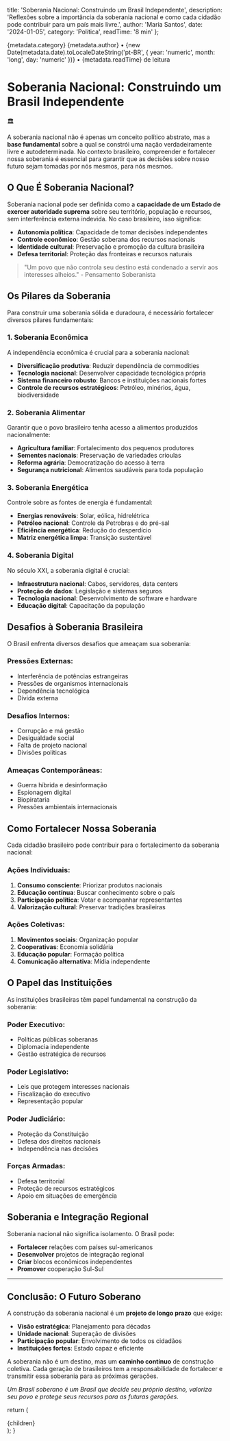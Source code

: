 
  title: 'Soberania Nacional: Construindo um Brasil Independente',
  description: 'Reflexões sobre a importância da soberania nacional e como cada cidadão pode contribuir para um país mais livre.',
  author: 'Maria Santos',
  date: '2024-01-05',
  category: 'Política',
  readTime: '8 min'
};

<div className="mb-8">
  <div className="flex items-center gap-4 text-sm text-gray-500 mb-4">
    <span className="bg-purple-100 text-purple-800 px-3 py-1 rounded-full font-medium">
      {metadata.category}
    </span>
    <span>{metadata.author}</span>
    <span>•</span>
    <span>{new Date(metadata.date).toLocaleDateString('pt-BR', { year: 'numeric', month: 'long', day: 'numeric' })}</span>
    <span>•</span>
    <span>{metadata.readTime} de leitura</span>
  </div>
</div>

# Soberania Nacional: Construindo um Brasil Independente

<div className="aspect-[16/9] bg-gradient-to-br from-green-100 to-yellow-100 rounded-2xl flex items-center justify-center mb-8">
  <div className="text-8xl">🏛️</div>
</div>

A soberania nacional não é apenas um conceito político abstrato, mas a **base fundamental** sobre a qual se constrói uma nação verdadeiramente livre e autodeterminada. No contexto brasileiro, compreender e fortalecer nossa soberania é essencial para garantir que as decisões sobre nosso futuro sejam tomadas por nós mesmos, para nós mesmos.

## O Que É Soberania Nacional?

Soberania nacional pode ser definida como a **capacidade de um Estado de exercer autoridade suprema** sobre seu território, população e recursos, sem interferência externa indevida. No caso brasileiro, isso significa:

- **Autonomia política**: Capacidade de tomar decisões independentes
- **Controle econômico**: Gestão soberana dos recursos nacionais
- **Identidade cultural**: Preservação e promoção da cultura brasileira
- **Defesa territorial**: Proteção das fronteiras e recursos naturais

> "Um povo que não controla seu destino está condenado a servir aos interesses alheios." - Pensamento Soberanista

## Os Pilares da Soberania

Para construir uma soberania sólida e duradoura, é necessário fortalecer diversos pilares fundamentais:

### 1. Soberania Econômica

A independência econômica é crucial para a soberania nacional:

- **Diversificação produtiva**: Reduzir dependência de commodities
- **Tecnologia nacional**: Desenvolver capacidade tecnológica própria
- **Sistema financeiro robusto**: Bancos e instituições nacionais fortes
- **Controle de recursos estratégicos**: Petróleo, minérios, água, biodiversidade

### 2. Soberania Alimentar

Garantir que o povo brasileiro tenha acesso a alimentos produzidos nacionalmente:

- **Agricultura familiar**: Fortalecimento dos pequenos produtores
- **Sementes nacionais**: Preservação de variedades crioulas
- **Reforma agrária**: Democratização do acesso à terra
- **Segurança nutricional**: Alimentos saudáveis para toda população

### 3. Soberania Energética

Controle sobre as fontes de energia é fundamental:

- **Energias renováveis**: Solar, eólica, hidrelétrica
- **Petróleo nacional**: Controle da Petrobras e do pré-sal
- **Eficiência energética**: Redução do desperdício
- **Matriz energética limpa**: Transição sustentável

### 4. Soberania Digital

No século XXI, a soberania digital é crucial:

- **Infraestrutura nacional**: Cabos, servidores, data centers
- **Proteção de dados**: Legislação e sistemas seguros
- **Tecnologia nacional**: Desenvolvimento de software e hardware
- **Educação digital**: Capacitação da população

## Desafios à Soberania Brasileira

O Brasil enfrenta diversos desafios que ameaçam sua soberania:

### Pressões Externas:
- Interferência de potências estrangeiras
- Pressões de organismos internacionais
- Dependência tecnológica
- Dívida externa

### Desafios Internos:
- Corrupção e má gestão
- Desigualdade social
- Falta de projeto nacional
- Divisões políticas

### Ameaças Contemporâneas:
- Guerra híbrida e desinformação
- Espionagem digital
- Biopirataria
- Pressões ambientais internacionais

## Como Fortalecer Nossa Soberania

Cada cidadão brasileiro pode contribuir para o fortalecimento da soberania nacional:

### Ações Individuais:

1. **Consumo consciente**: Priorizar produtos nacionais
2. **Educação contínua**: Buscar conhecimento sobre o país
3. **Participação política**: Votar e acompanhar representantes
4. **Valorização cultural**: Preservar tradições brasileiras

### Ações Coletivas:

1. **Movimentos sociais**: Organização popular
2. **Cooperativas**: Economia solidária
3. **Educação popular**: Formação política
4. **Comunicação alternativa**: Mídia independente

## O Papel das Instituições

As instituições brasileiras têm papel fundamental na construção da soberania:

### Poder Executivo:
- Políticas públicas soberanas
- Diplomacia independente
- Gestão estratégica de recursos

### Poder Legislativo:
- Leis que protegem interesses nacionais
- Fiscalização do executivo
- Representação popular

### Poder Judiciário:
- Proteção da Constituição
- Defesa dos direitos nacionais
- Independência nas decisões

### Forças Armadas:
- Defesa territorial
- Proteção de recursos estratégicos
- Apoio em situações de emergência

## Soberania e Integração Regional

Soberania nacional não significa isolamento. O Brasil pode:

- **Fortalecer** relações com países sul-americanos
- **Desenvolver** projetos de integração regional
- **Criar** blocos econômicos independentes
- **Promover** cooperação Sul-Sul

---

## Conclusão: O Futuro Soberano

A construção da soberania nacional é um **projeto de longo prazo** que exige:

- **Visão estratégica**: Planejamento para décadas
- **Unidade nacional**: Superação de divisões
- **Participação popular**: Envolvimento de todos os cidadãos
- **Instituições fortes**: Estado capaz e eficiente

A soberania não é um destino, mas um **caminho contínuo** de construção coletiva. Cada geração de brasileiros tem a responsabilidade de fortalecer e transmitir essa soberania para as próximas gerações.

*Um Brasil soberano é um Brasil que decide seu próprio destino, valoriza seu povo e protege seus recursos para as futuras gerações.*

  return (
    <div className="mdx-content">
      {children}
    </div>
  );
}